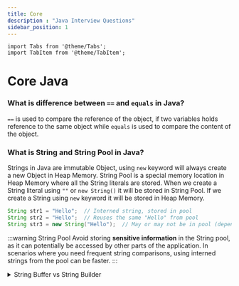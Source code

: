 ```yaml
---
title: Core
description : "Java Interview Questions"
sidebar_position: 1
---
```


```mdx-code-block
import Tabs from '@theme/Tabs';
import TabItem from '@theme/TabItem';
```

# Core Java

### What is difference between `==` and `equals` in Java?
`==` is used to compare the reference of the object, if two variables holds reference to the same object while `equals` is used to compare the content of the object.

### What is String and String Pool in Java?
Strings in Java are immutable Object, using `new` keyword will always create a new Object in Heap Memory. String Pool is a special memory location in Heap Memory where all the String literals are stored. When we create a String literal using `""` or `new String()` it will be stored in String Pool. If we create a String using `new` keyword it will be stored in Heap Memory.

```java
String str1 = "Hello";  // Interned string, stored in pool
String str2 = "Hello";  // Reuses the same "Hello" from pool
String str3 = new String("Hello");  // May or may not be in pool (depends on JVM)
```

:::warning String Pool
Avoid storing **sensitive information** in the String pool, as it can potentially be accessed by other parts of the application.
In scenarios where you need frequent string comparisons, using interned strings from the pool can be faster.
:::

<details>
  <summary>String Buffer vs String Builder</summary>
  ```java
  public class Main {
    public static void main(String[] args) {
      // StringBuilder
      StringBuilder stringBuilder = new StringBuilder();
      stringBuilder.append("Hello ");
      stringBuilder.append("World!");
      System.out.println(stringBuilder); // Outputs: Hello World!

      // StringBuffer
      StringBuffer stringBuffer = new StringBuffer();
      stringBuffer.append("Hello ");
      stringBuffer.append("World!");
      System.out.println(stringBuffer); // Outputs: Hello World!
  }
}
  ```
  Both StringBuilder and StringBuffer allow you to create a string in parts, but the difference lies in their synchronization mechanism. If your application is single-threaded or you do not need to share these objects across threads then using StringBuilder can be faster than StringBuffer as it does not have any overhead of synchronization.
</details>
#### What is the difference between `String`, `StringBuffer` and `StringBuilder` in Java?
<Tabs>
  <TabItem value="String">
    - `String` is immutable while `StringBuffer` and `StringBuilder` are mutable.
  </TabItem>
  <TabItem value="StringBuilder">
    - `StringBuilder` is synchronized while `StringBuffer` is not synchronized.
    - `StringBuilder` is high performant for modifying String.
  </TabItem>
  <TabItem value="StringBuffer">
    - `StringBuffer` is synchronized i.e. thread-safe. Multiple threads can share the object without any problem.
    - `StringBuffer` is synchronized while StringBuilder is not synchronized.
  </TabItem>
</Tabs>

### Why do we need a wrapper Class? What is Auto-Boxing in Java?
Auto Boxing is the automatic conversion that the Java compiler makes between the primitive types and their corresponding object wrapper classes. Below are the following reasons.
- They have a lot of Utility methods in them and support null values which is not possible in primitives.
- They are compatible with Collections as collections do not support primitive types.
- They support Object like creation from other types like String using Auto-Boxing.

:::info valueOf vs Constructor
A constructor will create a new object while **`valueOf`** will check the cache for existing objects.
:::

```java
Integer i1 = new Integer(10);
Integer i2 = Integer.valueOf(10);
System.out.println(i1 == i2); // true
System.out.println(i1.equals(i2)); // true
```

### What is `Static` in Java?
`Static` is a keyword in Java which is used to create a class level variable or method. `Static` variables are created in the class memory and are shared by all the objects of the class. `Static` methods can be called without creating an object of the class.

:::tip Static Block
**`Static Block`** is a block of code which is executed when the class is loaded in the memory. It is used to initialize the `Static` variables of the class.
:::

```java
public class StaticBlockExample {
    static {
        System.out.println("Static Block");
    }

    public static void main(String[] args) {
        System.out.println("Main Method");
    }
}
```

<details>
<summary>Inner Static classes</summary>

  When to use static inner classes

  - Helper methods : Use static inner classes when you need helper methods that are closely related to another class, but don't require access to its instance variables.
  - Utility classes : When creating utility classes with methods that operate on a specific type or data structure, consider using a static inner class to encapsulate the utility functions.
  - Private implementation details : If you have private implementation details that are only needed within a single method or group of related methods, a static inner class can be a good choice for hiding those details.

```java
public class Calculator {
    public static void main(String[] args) {
        int result = MathHelper.add(5, 10);
        System.out.println("Result: " + result);

        double mean = MathHelper.calculateMean(new int[] {1, 2, 3, 4, 5});
        System.out.println("Mean: " + mean);
    }

    public static class MathHelper {
        // Helper methods for math operations
        public static int add(int a, int b) {
            return a + b;
        }

        public static double calculateMean(int[] numbers) {
            int sum = 0;
            for (int num : numbers) {
                sum += num;
            }
            return (double) sum / numbers.length;
        }

        // Another helper method
        public static boolean isPrime(int number) {
            if (number <= 1) {
                return false;
            }
            for (int i = 2; i * i <= number; i++) {
                if (number % i == 0) {
                    return false;
                }
            }
            return true;
        }
    }
}
```
</details>

### What are `constructor` in java?
`Constructor` is a special method in Java which is used to initialize the object of the class. It has the same name as the class and does not have any return type. It can have parameters for initial values.

```java
public class ConstructorExample {
    private int i;

    public ConstructorExample(int i) {
        this.i = i;
    }

    public static void main(String[] args) {
        ConstructorExample c = new ConstructorExample(10);
    }
}
```

:::info Default Constructor
We can not instantiate an object of the class without a constructor. If we do not create any constructor in the class, the compiler will create a default constructor for us.
:::
#### How many ways can we create an object in Java?
We can create an object in Java using `new` keyword, `newInstance()` method, `clone()` method, `deserialization` and `reflection`.

```java
public class ObjectCreationExample {
    public static void main(String[] args) throws Exception {
        ObjectCreationExample o1 = new ObjectCreationExample();
        ObjectCreationExample o2 = ObjectCreationExample.class.newInstance();
        ObjectCreationExample o3 = (ObjectCreationExample) o1.clone();
        ObjectCreationExample o4 = (ObjectCreationExample) SerializationUtils.clone(o1);
        ObjectCreationExample o5 = (ObjectCreationExample) Class.forName("ObjectCreationExample").newInstance();
    }
}
```

:::tip Private Constructor (`Singleton`)
If we create a private constructor in the class, we will not be able to create an object of the class from outside the class. This is used in the Singleton design pattern.
:::
### What is the Singleton pattern and how can we implement it in Java?
`Singleton` is a design pattern in Java which is used to create only one instance of the class. We can implement it by creating a private constructor and a static method which will return the object of the class.
We have to make sure that the class is not Serializable, Clonable and we do not have any other constructor in the class.

```java title=SingletonExample.java
public class SingletonExample {
    private static SingletonExample singletonExample;

    private SingletonExample() {
    }

    public static SingletonExample getInstance() {
        if (singletonExample == null) {
            singletonExample = new SingletonExample();
        }
        return singletonExample;
    }
}
```

<details>
  <summary>
    Each JVM (Java Virtual Machine) runs in its own isolated environment, with its own class loader and memory space.
    This isolation ensures that singleton instances are unique within their respective JVMs.
  </summary>
  - Class Loading: Each JVM has its own class loader, responsible for loading classes and creating their instances. When
  a singleton class is loaded for the first time within a JVM, its single instance is created and maintained thereafter.
  - Memory Isolation: JVMs have separate memory spaces, preventing interference between classes and objects in different
  JVMs. This means singleton instances in one JVM are distinct from those in other JVMs.
  - Distributed Systems: In distributed systems where multiple JVMs interact, each JVM will have its own singleton
  instances, potentially leading to multiple instances of the same singleton class across the system.
  - Serialization: When a singleton is serialized and deserialized, its unique instance identity might not be preserved,
  potentially leading to multiple instances within a JVM. Careful handling of serialization is crucial to maintain the
  singleton pattern.
</details>

#### What is the difference between `Singleton` and `Static` class in Java?
`Singleton` is a design pattern in Java which is used to create only one instance of the class while `Static` class is a class which has only static methods and variables.


### What is the difference between `instanceof` and `isInstance` in Java?
`instanceof` is a keyword in Java which is used to check if an object is an instance of a class while `isInstance` is a method in Java which is used to check if an object is an instance of a class.

```java
public class InstanceOfExample {
    public static void main(String[] args) {
        InstanceOfExample i = new InstanceOfExample();
        System.out.println(i instanceof InstanceOfExample); // true
        System.out.println(InstanceOfExample.class.isInstance(i)); // true
    }
}
```

### What is the difference between `this` and `super` in Java?
`this` is a keyword in Java which is used to refer to the current object while `super` is a keyword in Java which is used to refer to the parent class object.

```java
public class ThisExample {
    private int i;

    public ThisExample(int i) {
        this.i = i;
    }

    public static void main(String[] args) {
        ThisExample c = new ThisExample(10);
    }
}
```
```java
public class SuperExample {
    private int i;

    public SuperExample(int i) {
        this.i = i;
    }

    public static void main(String[] args) {
        SuperExample c = new SuperExample(10);
    }
}
```

###  Why does Java not support multiple inheritance?
Java does not support multiple inheritance because of the Diamond problem. If we have two classes A and B which extends C and we have a method in C which is overridden in both A and B. Now if we create a class D which extends both A and B and we call the method from D, which method will be called?

```mermaid
classDiagram
  class A {
    +int data
    +void doSomething()
  }
  class B {
    +int b
    +void doSomethingB()
  }
  class C {
    +int c
    +void doSomethingC()
  }
  class D {
    +void doSomethingD()
  }

  B --|> A : Inheritance
  C --|> A : Inheritance
  D --|> B : Inheritance
  D --|> C : Inheritance
```

This is the reason Java does not support multiple inheritance.

### What is the difference between `Abstract Class` and `Interface` in Java?
We should use interface when we only know the specification but Abstract when we know the partial Implementation.
:::tip
**Interfaces** are more preferred as we can implement multiple Interfaces but can only extend one Abstract class. With java 8 we can have default implementation of a method in an Interface.
:::
<Tabs>
  <TabItem value="Interface">
    - `Interface` can only have abstract methods.
    - `Interface` can only have static and final variables.
    - `Interface` cannot have constructor.
    ```java
    public interface InterfaceExample {
      int i = 10;

      void method();

      default void method2() {
      // some code
    }
  }

  // implements InterfaceExample
  public class InterfaceExampleImpl implements InterfaceExample {
      @Override
        public void method() {
        // some code
      }
  }
    ```

    #### How to implement multiple interfaces with same method name?
    ```java
    interface Interface1 {
      void myMethod(String arg);
  }

    interface Interface2 {
      void myMethod(String arg);
  }

    public class MyClass implements Interface1, Interface2 {
      @Override
        public void myMethod(String arg) {
        System.out.println("Implementing method from both interfaces: " + arg);
      }
  }
    ```

  </TabItem>
  <TabItem value="Abstract Class">
    - `Abstract` Class can have both abstract and non-abstract methods.
    - `Abstract` Class can have static, final and non-final variables.
    - `Abstract` Class can have constructor.
    ```java
    public abstract class AbstractClassExample {
    private int i;

    public AbstractClassExample(int i) {
    this.i = i;
  }

    public abstract void method();

    public void method2() {
    // some code
  }
  }

    // extends AbstractClassExample
    public class AbstractClassExampleImpl extends AbstractClassExample {
    public AbstractClassExampleImpl(int i) {
    super(i);
  }

    @Override
    public void method() {
    // some code
  }
  }
    ```
  </TabItem>
</Tabs>


### What is `serialization` in java

### What is the difference between `final`, `finally` and `finalize` in Java?
`final` is used to make a variable constant, `finally` is used to execute a block of code irrespective of the exception and `finalize` is a method which is called by the Garbage Collector before destroying the object.

```java
public final int i = 10;
```
```java
try {
    // some code
} catch (Exception e) {
    // some code
} finally {
    // some code
}
```
```java
public class FinalizeExample {
    public static void main(String[] args) {
        FinalizeExample f1 = new FinalizeExample();
        FinalizeExample f2 = new FinalizeExample();
        f1 = null;
        f2 = null;
        System.gc();
    }

    @Override
    protected void finalize() throws Throwable {
        System.out.println("Finalize method called");
    }
}
```

:::note
Code in finally is NOT executed only in two situations.
- If exception is thrown in finally.
- If JVM Crashes in between (for example, System.exit()).
:::

### What is the difference between `throw` and `throws` in Java?
`throw` is used to throw an exception while `throws` is used to declare an exception.

  ```java
  throw new Exception("Exception");
  ```
  ```java
  public void method() throws Exception {
    // some code
  }
  ```

:::warning What is the difference between `Error` and `Exception` in Java?
`Error` is a serious problem which a programmer should not try to handle while `Exception` is a problem which can be handled by the programmer.
:::


### What is the difference between `checked` and `unchecked` Exception in Java?
`checked` Exception are the Exception which are checked at compile time while `unchecked` Exception are the Exception which are not checked at compile time.

<details>
  <summary>Checked Exception</summary>
  ```java
  public void method(){
    // some code
    throw new Exception("Checked Exception");
  }

  public static void main(String[] args) {
    try {
    method();
  } catch (Exception e) {
    // Need to handle the Exception otherwise it will give compile time error
    // They should either be caught or declared in the method signature
  }
}
  ```
</details>

<details>
  <summary>Unchecked Exception</summary>
  ```java
  public void method() {
  // some code
  throw new RuntimeException("Unchecked Exception");
}

  public static void main(String[] args) {
  method();
}
  ```
  Exception in thread "main" java.lang.RuntimeException: Unchecked Exception at Main.main(Main.java:7)
</details>

### Explain the Factory Design pattern and two class examples you have used?
- We can use SessionFactory to obtain the session Object to perform CRUD operation and BeanFactory to obtain the Bean Object.
- We can use Factory pattern to create an object of the class based on the input parameter.

```java
public class FactoryExample {
    public static void main(String[] args) {
        Factory factory = new Factory();
        factory.getObject("A").method();
        factory.getObject("B").method();
    }
}

class Factory {
    public Object getObject(String type) {
        if (type.equals("A")) {
            return new A();
        } else if (type.equals("B")) {
            return new B();
        }
        return null;
    }
}

class A {
    public void method() {
        System.out.println("A");
    }
}

class B {
    public void method() {
        System.out.println("B");
    }
}
```

